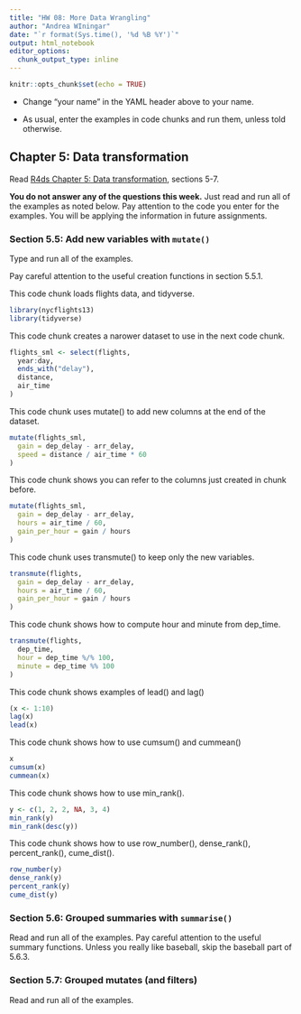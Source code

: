 ```yaml
---
title: "HW 08: More Data Wrangling"
author: "Andrea WIningar"
date: "`r format(Sys.time(), '%d %B %Y')`"
output: html_notebook
editor_options: 
  chunk_output_type: inline
---
```


```r
knitr::opts_chunk$set(echo = TRUE)
```

- Change "your name" in the YAML header above to your name.

- As usual, enter the examples in code chunks and run them, unless told otherwise.

## Chapter 5: Data transformation

Read [R4ds Chapter 5: Data transformation](https://r4ds.had.co.nz/transform.html), sections 5-7.

**You do not answer any of the questions this week.** Just read and run all of the examples as noted below. Pay attention to the code you enter for the examples. You will be applying the information in future assignments.

### Section 5.5: Add new variables with `mutate()`

Type and run all of the examples.

Pay careful attention to the useful creation functions in section 5.5.1. 

This code chunk loads flights data, and tidyverse.

```r
library(nycflights13)
library(tidyverse)
```


This code chunk creates a narower dataset to use in the next code chunk.

```r
flights_sml <- select(flights, 
  year:day, 
  ends_with("delay"), 
  distance, 
  air_time
)
```

This code chunk uses mutate() to add new columns at the end of the dataset.

```r
mutate(flights_sml,
  gain = dep_delay - arr_delay,
  speed = distance / air_time * 60
)
```

This code chunk shows you can refer to the columns just created in chunk before.

```r
mutate(flights_sml,
  gain = dep_delay - arr_delay,
  hours = air_time / 60,
  gain_per_hour = gain / hours
)
```

This code chunk uses transmute() to keep only the new variables.

```r
transmute(flights,
  gain = dep_delay - arr_delay,
  hours = air_time / 60,
  gain_per_hour = gain / hours
)
```

This code chunk shows how to compute hour and minute from dep_time.

```r
transmute(flights,
  dep_time,
  hour = dep_time %/% 100,
  minute = dep_time %% 100
)
```

This code chunk shows examples of lead() and lag()

```r
(x <- 1:10)
lag(x)
lead(x)
```

This code chunk shows how to use cumsum() and cummean()

```r
x
cumsum(x)
cummean(x)
```

This code chunk shows how to use min_rank().

```r
y <- c(1, 2, 2, NA, 3, 4)
min_rank(y)
min_rank(desc(y))
```

This code chunk shows how to use row_number(), dense_rank(), percent_rank(), cume_dist().

```r
row_number(y)
dense_rank(y)
percent_rank(y)
cume_dist(y)
```

### Section 5.6: Grouped summaries with `summarise()`

Read and run all of the examples. Pay careful attention to the useful summary functions. Unless you really like baseball, skip the baseball part of 5.6.3.

### Section 5.7: Grouped mutates (and filters)

Read and run all of the examples.